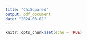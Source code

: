 ```yaml
---
title: "ChiSquared"
output: pdf_document
date: "2024-03-02"
---
```





```r
knitr::opts_chunk$set(echo = TRUE)
```



